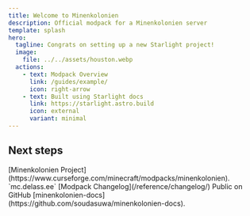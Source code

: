 ```yaml
---
title: Welcome to Minenkolonien
description: Official modpack for a Minenkolonien server
template: splash
hero:
  tagline: Congrats on setting up a new Starlight project!
  image:
    file: ../../assets/houston.webp
  actions:
    - text: Modpack Overview
      link: /guides/example/
      icon: right-arrow
    - text: Built using Starlight docs
      link: https://starlight.astro.build
      icon: external
      variant: minimal
---
```



## Next steps

<CardGrid stagger>
	<Card title="Available on CurseForge" icon="pencil">
		[Minenkolonien Project](https://www.curseforge.com/minecraft/modpacks/minenkolonien).
	</Card>
	<Card title="Official server" icon="add-document">
		`mc.delass.ee`
	</Card>
	<Card title="Changelog" icon="setting">
		[Modpack Changelog](/reference/changelog/)
	</Card>
	<Card title="Docs source code" icon="open-book">
		Public on GitHub [minenkolonien-docs](https://github.com/soudasuwa/minenkolonien-docs).
	</Card>
</CardGrid>

